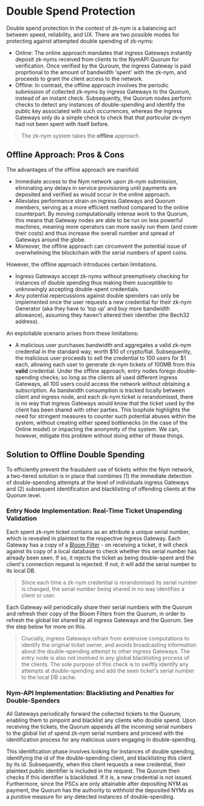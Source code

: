 # Double Spend Protection
Double spend protection in the context of zk-nym is a balancing act between speed, reliability, and UX. There are two possible modes for protecting against attempted double spending of zk-nyms:

- Online: The online approach mandates that ingress Gateways instantly deposit zk-nyms received from clients to the NymAPI Quorum for verification. Once verified by the Quroum, the ingress Gateway is paid proprtional to the amount of bandwidth 'spent' with the zk-nym, and proceeds to grant the client access to the network.
- Offline: In contrast, the offline approach involves the periodic submission of collected zk-nyms by ingress Gateways to the Quorum, instead of an instant check. Subsequently, the Quorum nodes perform checks to detect any instances of double-spending and identify the public key associated with such occurrences, whereas the ingress Gateways only do a simple check to check that _that particular_ zk-nym had not been spent with itself before.

> The zk-nym system takes the **offline** approach.

## Offline Approach: Pros & Cons
The advantages of the offline approach are manifold:
- Immediate access to the Nym network upon zk-nym submission, eliminating any delays in service provisioning until payments are deposited and verified as would occur in the online approach.
- Alleviates performance strain on ingress Gateways and Quorum members, serving as a more efficient method compared to the online counterpart. By moving computationally intense work to the Quorum, this means that Gateway nodes are able to be run on less powerful machines, meaning more operators can more easily run them (and cover their costs) and thus increase the overall number and spread of Gateways around the globe.
- Moreover, the offline approach can circumvent the potential issue of overwhelming the blockchain with the serial numbers of spent coins.

However, the offline approach introduces certain limitations.
- Ingress Gateways accept zk-nyms without preemptively checking for instances of double spending thus making them susceptible to unknowingly accepting double-spent credentials.
- Any potential repercussions against double spenders can only be implemented once the user requests a new credential for their zk-nym Generator (aka they have to 'top up' and buy more bandwidth allowance), assuming they haven't altered their identifier (the Bech32 address).

An exploitable scenario arises from these limitations:
- A malicious user purchases bandwidth and aggregates a valid zk-nym credential in the standard way, worth $10 of crypto/fiat. Subsequently, the malicious user proceeds to sell the credential to 100 users for $1 each, allowing each user to generate zk-nym tickets of 100MB from this **valid** credential. Under the offline approach, entry nodes forego double-spending checks; so long as the clients all used different ingress Gateways, all 100 users could access the network without obtaining a subscription. As bandwidth consumption is tracked locally between client and ingress node, and each zk-nym ticket is rerandomised, there is no way that ingress Gateways would know that the ticket used by the client has been shared with other parties. This loophole highlights the need for stringent measures to counter such potential abuses within the system, without creating either speed bottlenecks (in the case of the Online model) or impacting the anonymity of the system. We can, however, mitigate this problem without doing either of these things.

## Solution to Offline Double Spending
To efficiently prevent the fraudulent use of tickets within the Nym network, a two-tiered solution is in place that combines (1) the immediate detection of double-spending attempts at the level of individuals ingress Gateways and (2) subsequent identification and blacklisting of offending clients at the Quorum level.

### Entry Node Implementation: Real-Time Ticket Unspending Validation
Each spent zk-nym ticket contains as an attribute a unique serial number, which is revealed in plaintext to the respective ingress Gateway. Each Gateway has a copy of a [Bloom Filter](https://www.geeksforgeeks.org/bloom-filters-introduction-and-python-implementation/) - on receiving a ticket, it will check against its copy of a local database to check whether this serial number has already been seen. If so, it rejects the ticket as being double-spent and the client's connection request is rejected. If not, it will add the serial number to its local DB.

> Since each time a zk-nym credential is rerandomised its serial number is changed, the serial number being shared in no way identifies a client or user.

Each Gateway will periodically share their serial numbers with the Quorum and refresh their copy of the Bloom Filters from the Quorum, in order to refresh the global list shared by all ingress Gateways and the Quorum. See the step below for more on this.

> Crucially, ingress Gateways refrain from extensive computations to identify the original ticket owner, and avoids broadcasting information about the double-spending attempt to other ingress Gateways. The entry node is also not involved in any global blacklisting process of the clients. The sole purpose of this check is to swiftly identify any attempts at double-spending and add the seen ticket's serial number to the local DB cache.

### Nym-API Implementation: Blacklisting and Penalties for Double-Spenders
All Gateways periodically forward the collected tickets to the Quorum, enabling them to pinpoint and blacklist any clients who double spend. Upon receiving the tickets, the Quorum appends all the incoming serial numbers to the global list of spend zk-nym serial numbers and proceed with the identification process for any malicious users engaging in double-spending.

This identification phase involves looking for instances of double spending, identifying the id of the double-spending client, and blacklisting this client by its id. Subsequently, when this client requests a new credential, their plaintext public identifier is included in the request. The Quorum then checks if this identifier is blacklisted. If it is, a new credential is not issued. Furthermore, since the PSCs are only attainable after depositing NYM as payment, the Quorum has the authority to withhold the deposited NYMs as a punitive measure for any detected instances of double-spending.
